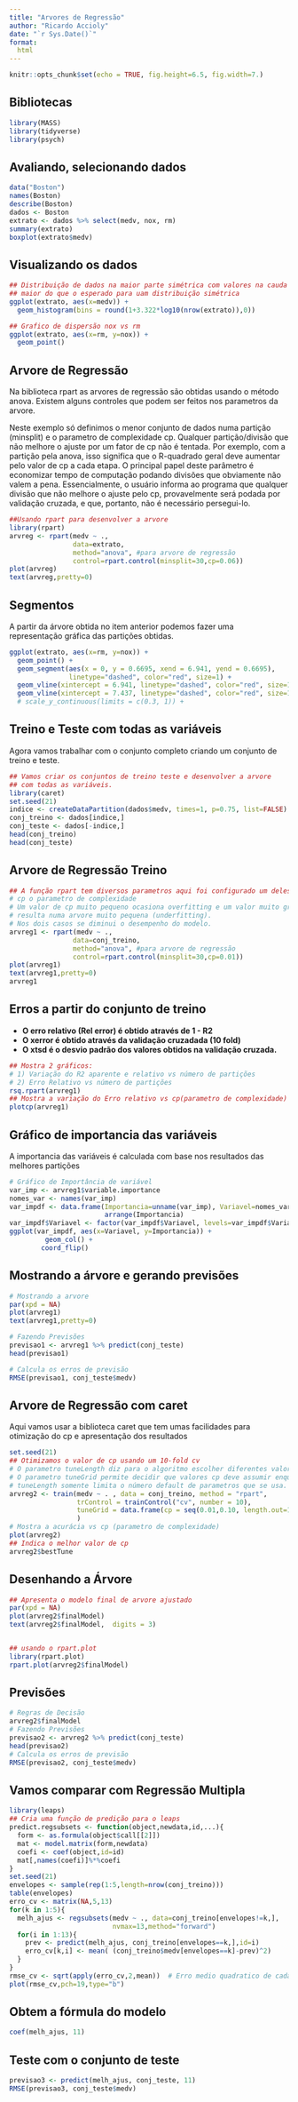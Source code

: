 ```yaml
---
title: "Arvores de Regressão"
author: "Ricardo Accioly"
date: "`r Sys.Date()`"
format:
  html
---
```


```r
knitr::opts_chunk$set(echo = TRUE, fig.height=6.5, fig.width=7.)
```

## Bibliotecas

```r
library(MASS)
library(tidyverse)
library(psych)
```

## Avaliando, selecionando dados

```r
data("Boston")
names(Boston)
describe(Boston)
dados <- Boston 
extrato <- dados %>% select(medv, nox, rm)  
summary(extrato)
boxplot(extrato$medv)
```

## Visualizando os dados

```r
## Distribuição de dados na maior parte simétrica com valores na cauda direta 
## maior do que o esperado para uam distribuição simétrica
ggplot(extrato, aes(x=medv)) +
  geom_histogram(bins = round(1+3.322*log10(nrow(extrato)),0))

## Grafico de dispersão nox vs rm 
ggplot(extrato, aes(x=rm, y=nox)) + 
  geom_point()
```

## Arvore de Regressão

Na biblioteca rpart as arvores de regressão são obtidas usando o método anova. Existem alguns controles que podem ser feitos nos parametros da arvore.

Neste exemplo só definimos o menor conjunto de dados numa partição (minsplit) e o parametro de complexidade cp. Qualquer partição/divisão que não melhore o
ajuste por um fator de cp não é tentada. Por exemplo, com a partição pela anova,
isso significa que o R-quadrado geral deve aumentar pelo valor de cp a cada
etapa. O principal papel deste parâmetro é economizar tempo de computação
podando divisões que obviamente não valem a pena. Essencialmente, o usuário
informa ao programa que qualquer divisão que não melhore o ajuste pelo cp,
provavelmente será podada por validação cruzada, e que, portanto, não é necessário persegui-lo.

```r
##Usando rpart para desenvolver a arvore  
library(rpart)
arvreg <- rpart(medv ~ ., 
                data=extrato,
                method="anova", #para arvore de regressão
                control=rpart.control(minsplit=30,cp=0.06))
plot(arvreg)
text(arvreg,pretty=0)
```

## Segmentos

A partir da árvore obtida no item anterior podemos fazer uma representação gráfica das partições obtidas.

```r
ggplot(extrato, aes(x=rm, y=nox)) + 
  geom_point() +
  geom_segment(aes(x = 0, y = 0.6695, xend = 6.941, yend = 0.6695), 
               linetype="dashed", color="red", size=1) +
  geom_vline(xintercept = 6.941, linetype="dashed", color="red", size=1) +
  geom_vline(xintercept = 7.437, linetype="dashed", color="red", size=1) 
  # scale_y_continuous(limits = c(0.3, 1)) +
```

## Treino e Teste com todas as variáveis

Agora vamos trabalhar com o conjunto completo criando um conjunto de treino e teste.

```r
## Vamos criar os conjuntos de treino teste e desenvolver a arvore 
## com todas as variáveis.
library(caret)
set.seed(21)
indice <- createDataPartition(dados$medv, times=1, p=0.75, list=FALSE)
conj_treino <- dados[indice,]
conj_teste <- dados[-indice,]
head(conj_treino)
head(conj_teste)
```

## Arvore de Regressão Treino

```r

## A função rpart tem diversos parametros aqui foi configurado um deles
# cp o parametro de complexidade
# Um valor de cp muito pequeno ocasiona overfitting e um valor muito grande 
# resulta numa arvore muito pequena (underfitting).
# Nos dois casos se diminui o desempenho do modelo.
arvreg1 <- rpart(medv ~ ., 
                data=conj_treino,
                method="anova", #para arvore de regressão
                control=rpart.control(minsplit=30,cp=0.01))
plot(arvreg1)
text(arvreg1,pretty=0)
arvreg1
```

## Erros a partir do conjunto de treino

-   **O erro relativo (Rel error) é obtido através de 1 - R2**
-   **O xerror é obtido através da validação cruzadada (10 fold)**
-   **O xtsd é o desvio padrão dos valores obtidos na validação cruzada.**

```r
## Mostra 2 gráficos:
# 1) Variação do R2 aparente e relativo vs número de partições
# 2) Erro Relativo vs número de partições
rsq.rpart(arvreg1)
## Mostra a variação do Erro relativo vs cp(parametro de complexidade)
plotcp(arvreg1)

```

## Gráfico de importancia das variáveis

A importancia das variáveis é calculada com base nos resultados das melhores partições

```r
# Gráfico de Importância de variável
var_imp <- arvreg1$variable.importance
nomes_var <- names(var_imp)
var_impdf <- data.frame(Importancia=unname(var_imp), Variavel=nomes_var) %>%
                        arrange(Importancia)
var_impdf$Variavel <- factor(var_impdf$Variavel, levels=var_impdf$Variavel)
ggplot(var_impdf, aes(x=Variavel, y=Importancia)) + 
         geom_col() + 
        coord_flip()
```

## Mostrando a árvore e gerando previsões

```r
# Mostrando a arvore
par(xpd = NA)
plot(arvreg1)
text(arvreg1,pretty=0)

# Fazendo Previsões
previsao1 <- arvreg1 %>% predict(conj_teste)
head(previsao1)

# Calcula os erros de previsão
RMSE(previsao1, conj_teste$medv)
```

## Arvore de Regressão com caret

Aqui vamos usar a biblioteca caret que tem umas facilidades para otimização do cp e apresentação dos resultados

```r
set.seed(21)
## Otimizamos o valor de cp usando um 10-fold cv
# O parametro tuneLength diz para o algoritmo escolher diferentes valores para cp
# O parametro tuneGrid permite decidir que valores cp deve assumir enquanto que o
# tuneLength somente limita o número default de parametros que se usa.
arvreg2 <- train(medv ~ . , data = conj_treino, method = "rpart",
                 trControl = trainControl("cv", number = 10),
                 tuneGrid = data.frame(cp = seq(0.01,0.10, length.out=100)) 
                 )
# Mostra a acurácia vs cp (parametro de complexidade)
plot(arvreg2)
## Indica o melhor valor de cp
arvreg2$bestTune
```

## Desenhando a Árvore

```r
## Apresenta o modelo final de arvore ajustado
par(xpd = NA)
plot(arvreg2$finalModel)
text(arvreg2$finalModel,  digits = 3)


## usando o rpart.plot
library(rpart.plot)
rpart.plot(arvreg2$finalModel)
```

## Previsões

```r
# Regras de Decisão
arvreg2$finalModel
# Fazendo Previsões
previsao2 <- arvreg2 %>% predict(conj_teste)
head(previsao2)
# Calcula os erros de previsão
RMSE(previsao2, conj_teste$medv)
```

## Vamos comparar com Regressão Multipla

```r
library(leaps)
## Cria uma função de predição para o leaps
predict.regsubsets <- function(object,newdata,id,...){
  form <- as.formula(object$call[[2]])
  mat <- model.matrix(form,newdata)
  coefi <- coef(object,id=id)
  mat[,names(coefi)]%*%coefi
}
set.seed(21)
envelopes <- sample(rep(1:5,length=nrow(conj_treino)))
table(envelopes)
erro_cv <- matrix(NA,5,13)
for(k in 1:5){
  melh_ajus <- regsubsets(medv ~ ., data=conj_treino[envelopes!=k,], 
                          nvmax=13,method="forward")
  for(i in 1:13){
    prev <- predict(melh_ajus, conj_treino[envelopes==k,],id=i)
    erro_cv[k,i] <- mean( (conj_treino$medv[envelopes==k]-prev)^2)
  }
}
rmse_cv <- sqrt(apply(erro_cv,2,mean))  # Erro medio quadratico de cada modelo
plot(rmse_cv,pch=19,type="b")          
```

## Obtem a fórmula do modelo

```r
coef(melh_ajus, 11)
```

## Teste com o conjunto de teste

```r
previsao3 <- predict(melh_ajus, conj_teste, 11) 
RMSE(previsao3, conj_teste$medv)
```

